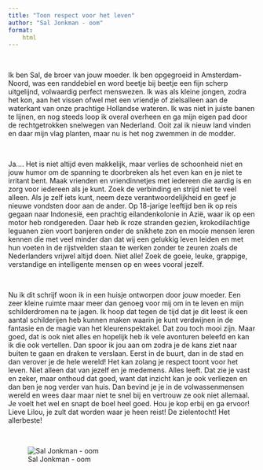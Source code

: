 ```yaml
---
title: "Toon respect voor het leven"
author: "Sal Jonkman - oom"
format:
    html
---
```


<br>

Ik ben Sal, de broer van jouw moeder. Ik ben opgegroeid in Amsterdam-Noord, was een randdebiel en word beetje bij beetje een fijn scherp uitgelijnd, volwaardig perfect menswezen. Ik was als kleine jongen, zodra het kon, aan het vissen ofwel met een vriendje of zielsalleen aan de waterkant van onze prachtige Hollandse wateren. Ik was niet in juiste banen te lijnen, en nog steeds loop ik overal overheen en ga mijn eigen pad door de rechtgetrokken snelwegen van Nederland. Ooit zal ik nieuw land vinden en daar mijn vlag planten, maar nu is het nog zwemmen in de modder.

<br>

Ja.... Het is niet altijd even makkelijk, maar verlies de schoonheid niet en jouw humor om de spanning te doorbreken als het even kan en je niet te irritant bent. Maak vrienden en vriendinnetjes met iedereen die aardig is en zorg voor iedereen als je kunt. Zoek de verbinding en strijd niet te veel alleen. Als je zelf iets kunt, neem deze verantwoordelijkheid en geef je nieuwe vondsten door aan de ander. Op 18-jarige leeftijd ben ik op reis gegaan naar Indonesië, een prachtig eilandenkolonie in Azië, waar ik op een motor heb rondgereden. Daar heb ik roze stranden gezien, krokodilachtige leguanen zien voort banjeren onder de snikhete zon en mooie mensen leren kennen die met veel minder dan dat wij een gelukkig leven leiden en met hun voeten in de rijstvelden staan te werken zonder te zeuren zoals de Nederlanders vrijwel altijd doen. Niet alle! Zoek de goeie, leuke, grappige, verstandige en intelligente mensen op en wees vooral jezelf.

<br>

Nu ik dit schrijf woon ik in een huisje ontworpen door jouw moeder. Een zeer kleine ruimte maar meer dan genoeg voor mij om in te leven en mijn schilderdromen na te jagen. Ik hoop dat tegen de tijd dat je dit leest ik een aantal schilderijen heb kunnen maken waarin je kunt verdwijnen in de fantasie en de magie van het kleurenspektakel. Dat zou toch mooi zijn. Maar goed, dat is ook niet alles en hopelijk heb ik vele avonturen beleefd en kan ik die ook vertellen. Dan spoor ik jou aan om zodra je de kans ziet naar buiten te gaan en draken te verslaan. Eerst in de buurt, dan in de stad en dan verover je de hele wereld! Het kan zolang je respect toont voor het leven. Niet alleen dat van jezelf en je medemens. Alles leeft. Dat zie je vast en zeker, maar onthoud dat goed, want dat inzicht kan je ook verliezen en dan ben je nog verder van huis. Dan bevind je je in de volwassenmensen wereld en wees daar maar niet te snel bij en vertrouw ze ook niet allemaal. Je voelt het wel en snapt de boel heel goed. Hou je kop erbij en ga ervoor! Lieve Lilou, je zult dat worden waar je heen reist! De zielentocht! Het allerbeste!

<br>

![Sal Jonkman - oom](images/Sal_2.png)
